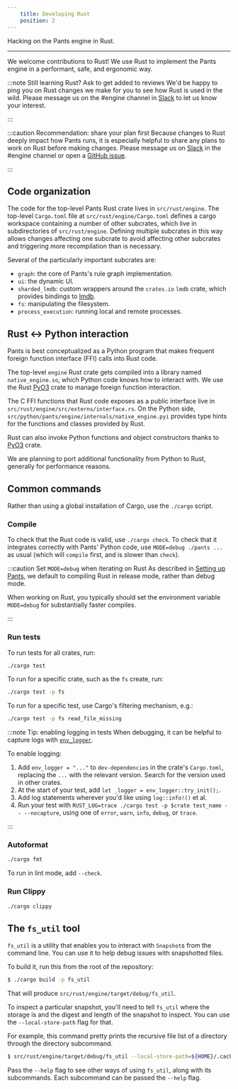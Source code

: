 ```yaml
---
    title: Developing Rust
    position: 2
---
```


Hacking on the Pants engine in Rust.

---

We welcome contributions to Rust! We use Rust to implement the Pants engine in a performant, safe, and ergonomic way.

:::note Still learning Rust? Ask to get added to reviews
We'd be happy to ping you on Rust changes we make for you to see how Rust is used in the wild. Please message us on the #engine channel in [Slack](/community/members) to let us know your interest.

:::



:::caution Recommendation: share your plan first
Because changes to Rust deeply impact how Pants runs, it is especially helpful to share any plans to work on Rust before making changes. Please message us on [Slack](/community/members) in the #engine channel or open a [GitHub issue](https://github.com/pantsbuild/pants/issues).

:::


## Code organization
The code for the top-level Pants Rust crate lives in `src/rust/engine`. The top-level `Cargo.toml` file at `src/rust/engine/Cargo.toml` defines a cargo workspace containing a number of other subcrates, which live in subdirectories of `src/rust/engine`. Defining multiple subcrates in this way allows changes affecting one subcrate to avoid affecting other subcrates and triggering more recompilation than is necessary.

Several of the particularly important subcrates are:

* `graph`: the core of Pants's rule graph implementation.
* `ui`: the dynamic UI.
* `sharded_lmdb`: custom wrappers around the `crates.io` `lmdb` crate, which provides bindings to [lmdb](https://en.wikipedia.org/wiki/Lightning_Memory-Mapped_Database).
* `fs`: manipulating the filesystem.
* `process_execution`: running local and remote processes.
## Rust \<-\> Python interaction
Pants is best conceptualized as a Python program that makes frequent foreign function interface (FFI) calls into Rust code. 

The top-level `engine` Rust crate gets compiled into a library named `native_engine.so`, which Python code knows how to interact with. We use the Rust [PyO3](https://pyo3.rs/) crate to manage foreign function interaction.

The C FFI functions that Rust code exposes as a public interface live in `src/rust/engine/src/externs/interface.rs`. On the Python side, `src/python/pants/engine/internals/native_engine.pyi` provides type hints for the functions and classes provided by Rust.

Rust can also invoke Python functions and object constructors thanks to [PyO3](https://pyo3.rs) crate.

We are planning to port additional functionality from Python to Rust, generally for performance reasons.
## Common commands
Rather than using a global installation of Cargo, use the `./cargo` script.

### Compile

To check that the Rust code is valid, use `./cargo check`. To check that it integrates correctly with Pants' Python code, use `MODE=debug ./pants ...` as usual (which will `compile` first, and is slower than `check`).

:::caution Set `MODE=debug` when iterating on Rust
As described in [Setting up Pants](./setting-up-pants.mdx), we default to compiling Rust in release mode, rather than debug mode.

When working on Rust, you typically should set the environment variable `MODE=debug` for substantially faster compiles.

:::

### Run tests

To run tests for all crates, run:

```bash
./cargo test
```

To run for a specific crate, such as the `fs` create, run:

```bash
./cargo test -p fs
```

To run for a specific test, use Cargo's filtering mechanism, e.g.:

```bash
./cargo test -p fs read_file_missing
```

:::note Tip: enabling logging in tests
When debugging, it can be helpful to capture logs with [`env_logger`](https://docs.rs/env_logger/0.6.1/env_logger/).

To enable logging:

1. Add `env_logger = "..."` to `dev-dependencies` in the crate's `Cargo.toml`, replacing the `...` with the relevant version. Search for the version used in other crates.
2. At the start of your test, add `let _logger = env_logger::try_init();`.
3. Add log statements wherever you'd like using `log::info!()` et al.
4. Run your test with `RUST_LOG=trace ./cargo test -p $crate test_name -- --nocapture`, using one of `error`, `warn`, `info`, `debug`, or `trace`.

:::

### Autoformat

```bash
./cargo fmt
```

To run in lint mode, add `--check`.

### Run Clippy

```bash
./cargo clippy
```
## The `fs_util` tool
`fs_util` is a utility that enables you to interact with `Snapshot`s from the command line. You can use it to help debug issues with snapshotted files.

To build it, run this from the root of the repository:

```bash
$ ./cargo build -p fs_util
```

That will produce `src/rust/engine/target/debug/fs_util`.

To inspect a particular snapshot, you'll need to tell `fs_util` where the storage is and the digest and length of the snapshot to inspect. You can use the `--local-store-path` flag for that.

For example, this command pretty prints the recursive file list of a directory through the directory subcommand.

```bash
$ src/rust/engine/target/debug/fs_util --local-store-path=${HOME}/.cache/pants/lmdb_store directory cat-proto --output-format=recursive-file-list <digesh> <len>
```

Pass the `--help` flag to see other ways of using `fs_util`, along with its subcommands. Each subcommand can be passed the `--help` flag.